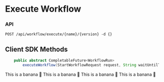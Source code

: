 

# Execute Workflow
### API
    POST /api/workflow/execute/{name}/{version} -d {}

## Client SDK Methods

<Tabs>
<TabItem value="Java" label="Java">

```java
    public abstract CompletableFuture<WorkflowRun>
        executeWorkflow(StartWorkflowRequest request, String waitUntilTask);
```
</TabItem>

  <TabItem value="Golang" label="Golang">
    This is a banana 🍌
  </TabItem>
  <TabItem value="Python" label="Python">
      This is a banana 🍌
  </TabItem>
  <TabItem value="CSharp" label="CSharp">
      This is a banana 🍌
  </TabItem>
  <TabItem value="javascript" label="Javascript">
        This is a banana 🍌
    </TabItem>
</Tabs>
